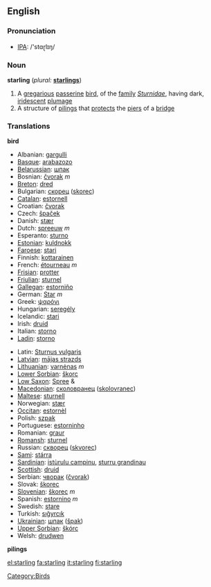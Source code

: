 ==English==

===Pronunciation===
*[[w:IPA|IPA]]: /'stɑɽlɪŋ/

===Noun===
'''starling'''  (''plural:'' '''[[starlings]]''')
# A [[gregarious]] [[passerine]] [[bird]], of the [[family]] ''[[Sturnidae]]'', having dark, [[iridescent]] [[plumage]]
# A structure of [[piling]]s that [[protect]]s the [[pier]]s of a [[bridge]]

===Translations===
'''bird'''
{{top}}
*Albanian: [[gargulli]]
*[[Basque]]: [[arabazozo]]
*[[Belarussian]]: [[шпак]]
*Bosnian: [[čvorak]] ''m''
*[[Breton]]: [[dred]]
*Bulgarian: [[скорец]] ([[skorec]])
*[[Catalan]]: [[estornell]]
*Croatian: [[čvorak]]
*Czech: [[špaček]]
*Danish: [[stær]]
*Dutch: [[spreeuw]] ''m''
*Esperanto: [[sturno]]
*[[Estonian]]: [[kuldnokk]]
*[[Faroese]]: [[stari]]
*Finnish: [[kottarainen]]
*French: [[étourneau]] ''m''
*[[Frisian]]: [[protter]]
*[[Friulian]]: [[sturnel]]
*[[Gallegan]]: [[estorniño]]
*German: [[Star]] ''m''
*Greek: [[ψαρόνι]] '' ''
*Hungarian: [[seregély]]
*Icelandic: [[stari]]
*Irish: [[druid]]
*Italian: [[storno]] '' ''
*[[Ladin]]: [[storno]]
{{mid}}
*Latin: [[Sturnus vulgaris]] '' ''
*[[Latvian]]: [[mājas strazds]]
*[[Lithuanian]]: [[varnėnas]] ''m''
*[[Lower Sorbian]]: [[škorc]]
*[[Low Saxon]]: [[Spree]] {{m}} & {{f}}
*[[Macedonian]]: [[сколовранец]] ([[skolovranec]])
*[[Maltese]]: [[sturnell]]
*Norwegian: [[stær]]
*[[Occitan]]: [[estornèl]]
*Polish: [[szpak]] '' ''
*Portuguese: [[estorninho]]
*Romanian: [[graur]]
*[[Romansh]]: [[sturnel]]
*Russian: [[скворец]] ([[skvorec]]) '' ''
*[[Sami]]: [[stárra]]
*[[Sardinian]]: [[istùrulu campinu]], [[sturru grandinau]]
*[[Scottish]]: [[druid]]
*Serbian: [[чворак]] ([[čvorak]])
*Slovak: [[škorec]]
*[[Slovenian]]: [[škorec]] ''m''
*Spanish: [[estornino]] ''m''
*Swedish: [[stare]]
*Turkish: [[sığyrcık]]
*[[Ukrainian]]: [[шпак]] ([[špak]])
*[[Upper Sorbian]]: [[škórc]]
*Welsh: [[drudwen]]
{{bottom}}

'''pilings'''
{{top}}

{{mid}}

{{bottom}}

[[Category:Birds]]

[[el:starling]]
[[fa:starling]]
[[it:starling]]
[[fi:starling]]